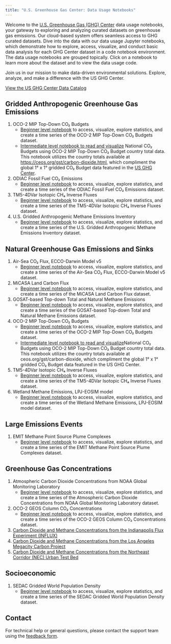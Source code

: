 ```yaml
---
title: "U.S. Greenhouse Gas Center: Data Usage Notebooks"
---
```


Welcome to the [U.S. Greenhouse Gas (GHG) Center](https://earth.gov/ghgcenter) data usage notebooks, your gateway to exploring and analyzing curated datasets on greenhouse gas emissions.
Our cloud-based system offers seamless access to GHG curated datasets. Dive into the data with our data usage Jupyter notebooks, which demonstrate how to explore, access, visualize, and conduct basic data analysis for each GHG Center dataset in a code notebook environment. The data usage notebooks are grouped topically. Click on a notebook to learn more about the dataset and to view the data usage code.

Join us in our mission to make data-driven environmental solutions.
Explore, analyze, and make a difference with the US GHG Center.

[View the US GHG Center Data Catalog](https://earth.gov/ghgcenter/data-catalog)

## Gridded Anthropogenic Greenhouse Gas Emissions
1. OCO-2 MIP Top-Down CO₂ Budgets
   - [Beginner level notebook](user_data_notebooks/oco2-mip-co2budget-yeargrid-v1_User_Notebook.ipynb) to access, visualize, explore statistics, and create a time series of the OCO-2 MIP Top-Down CO₂ Budgets dataset.
   - [Intermediate level notebook to read and visualize](user_data_notebooks/oco2-mip-National-co2budget.ipynb) National CO₂ Budgets using OCO-2 MIP Top-Down CO₂ Budget country total data. This notebook utilizes the country totals available at [https://ceos.org/gst/carbon-dioxide.html](https://ceos.org/gst/carbon-dioxide.html), which compliment the global 1° x 1° gridded CO₂ Budget data featured in the [US GHG Center](https://earth.gov/ghgcenter/data-catalog/oco2-mip-co2budget-yeargrid-v1).
2. ODIAC Fossil Fuel CO₂ Emissions
   - [Beginner level notebook](user_data_notebooks/odiac-ffco2-monthgrid-v2023_User_Notebook.ipynb) to access, visualize, explore statistics, and create a time series of the ODIAC Fossil Fuel CO₂ Emissions dataset.
3. TM5-4DVar Isotopic CH₄ Inverse Fluxes
   - [Beginner level notebook](user_data_notebooks/tm54dvar-ch4flux-monthgrid-v1_User_Notebook.ipynb) to access, visualize, explore statistics, and create a time series of the TM5-4DVar Isotopic CH₄ Inverse Fluxes dataset.
4. U.S. Gridded Anthropogenic Methane Emissions Inventory
   - [Beginner level notebook](user_data_notebooks/epa-ch4emission-grid-v2express_User_Notebook.ipynb) to access, visualize, explore statistics, and create a time series of the U.S. Gridded Anthropogenic Methane Emissions Inventory dataset.

## Natural Greenhouse Gas Emissions and Sinks
1. Air-Sea CO₂ Flux, ECCO-Darwin Model v5 
   - [Beginner level notebook](user_data_notebooks/eccodarwin-co2flux-monthgrid-v5_User_Notebook.ipynb) to access, visualize, explore statistics, and create a time series of the Air-Sea CO₂ Flux, ECCO-Darwin Model v5 dataset.
2. MiCASA Land Carbon Flux
   - [Beginner level notebook](user_data_notebooks/micasa-carbonflux-daygrid-v1_User_Notebook.ipynb) to access, visualize, explore statistics, and create a time series of the MiCASA Land Carbon Flux dataset.
3. GOSAT-based Top-down Total and Natural Methane Emissions
   - [Beginner level notebook](user_data_notebooks/gosat-based-ch4budget-yeargrid-v1_User_Notebook.ipynb) to access, visualize, explore statistics, and create a time series of the GOSAT-based Top-down Total and Natural Methane Emissions dataset.
4. OCO-2 MIP Top-Down CO₂ Budgets
   - [Beginner level notebook](user_data_notebooks/oco2-mip-co2budget-yeargrid-v1_User_Notebook.ipynb) to access, visualize, explore statistics, and create a time series of the OCO-2 MIP Top-Down CO₂ Budgets dataset.
   - [Intermediate level notebook to read and visualize](user_data_notebooks/oco2-mip-National-co2budget.ipynb)National CO₂ Budgets using OCO-2 MIP Top-Down CO₂ Budget country total data. This notebook utilizes the country totals available at ceos.org/gst/carbon-dioxide, which compliment the global 1° x 1° gridded CO₂ Budget data featured in the US GHG Center.
5. TM5-4DVar Isotopic CH₄ Inverse Fluxes
   - [Beginner level notebook](user_data_notebooks/tm54dvar-ch4flux-monthgrid-v1_User_Notebook.ipynb) to access, visualize, explore statistics, and create a time series of the TM5-4DVar Isotopic CH₄ Inverse Fluxes dataset.
6. Wetland Methane Emissions, LPJ-EOSIM model
   - [Beginner level notebook](user_data_notebooks/lpjeosim-wetlandch4-grid-v2_User_Notebook.ipynb) to access, visualize, explore statistics, and create a time series of the Wetland Methane Emissions, LPJ-EOSIM model dataset.

## Large Emissions Events
1. EMIT Methane Point Source Plume Complexes
   - [Beginner level notebook](user_data_notebooks/emit-ch4plume-v1_User_Notebook.ipynb) to access, visualize, explore statistics, and create a time series of the EMIT Methane Point Source Plume Complexes dataset.

## Greenhouse Gas Concentrations
1. Atmospheric Carbon Dioxide Concentrations from NOAA Global Monitoring Laboratory
   - [Beginner level notebook](user_data_notebooks/noaa-insitu_User_Notebook.ipynb) to access, visualize, explore statistics, and create a time series of the Atmospheric Carbon Dioxide Concentrations from NOAA Global Monitoring Laboratory dataset.
2. OCO-2 GEOS Column CO₂ Concentrations
   - [Beginner level notebook](user_data_notebooks/oco2geos-co2-daygrid-v10r_User_Notebook.ipynb) to access, visualize, explore statistics, and create a time series of the OCO-2 GEOS Column CO₂ Concentrations dataset.
3. [Carbon Dioxide and Methane Concentrations from the Indianapolis Flux Experiment (INFLUX)](user_data_notebooks/influx-testbed-ghg-concentrations_User_Notebook)
4. [Carbon Dioxide and Methane Concentrations from the Los Angeles Megacity Carbon Project](user_data_notebooks/lam-testbed-ghg-concentrations_User_Notebook)
5. [Carbon Dioxide and Methane Concentrations from the Northeast Corridor (NEC) Urban Test Bed](user_data_notebooks/nec-testbed-ghg-concentrations_User_Notebook)

## Socioeconomic
1. SEDAC Gridded World Population Density
   - [Beginner level notebook](user_data_notebooks/sedac-popdensity-yeargrid5yr-v4.11_User_Notebook.ipynb) to access, visualize, explore statistics, and create a time series of the SEDAC Gridded World Population Density dataset.

## Contact

For technical help or general questions, please contact the support team using the [feedback form](https://docs.google.com/forms/d/e/1FAIpQLSeVWCrnca08Gt_qoWYjTo6gnj1BEGL4NCUC9VEiQnXA02gzVQ/viewform).